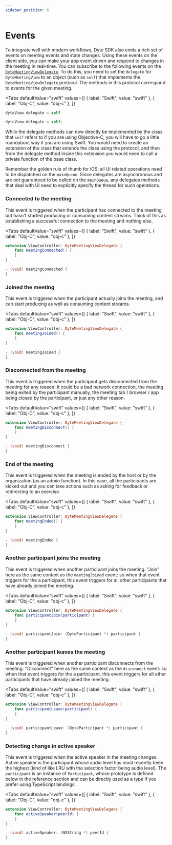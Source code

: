 ```yaml
---
sidebar_position: 6
---
```


# Events


To integrate well with modern workflows, Dyte SDK also emits a rich set of events on meeting events and state changes. Using these events on the client side, you can make your app event driven and respond to changes in the meeting in real-time. You can subscribe to the following events on the [`DyteMeetingViewDelegate`](./reference/meeting). To do this, you need to set the `delegate` for `DyteMeetingView` to an object (such as `self`) that implements the `DyteMeetingViewDelegate` protocol. The methods in this protocol correspond to events for the given meeting.

<Tabs
  defaultValue="swift"
  values={[
    { label: "Swift", value: "swift" },
    { label: "Obj-C", value: "obj-c" },
  ]}
>
<TabItem value="swift">

```swift
dyteView.delegate = self
```

</TabItem>
<TabItem value="obj-c">

```objectivec
dyteView.delegate = self;
```

</TabItem>
</Tabs>

While the delegate methods can now directly be implemented by the class that `self` refers to if you are using Objective-C, you will have to go a little roundabout way if you are using Swift. You would need to create an extension of the class that extends the class using the protocol, and then from the delegate method inside this extension you would need to call a private function of the base class.

Remember the golden rule of thumb for iOS: all UI related operations need to be dispatched on the `mainQueue`. Since delegates are asynchronous and are not guaranteed to be called on the `mainQueue`, any delegates methods that deal with UI need to explicitly specify the thread for such operations.

### Connected to the meeting

This event is triggered when the participant has connected to the meeting but hasn't started producing or consuming content streams. Think of this as establishing a successful connection to the meeting and nothing else.

<Tabs
  defaultValue="swift"
  values={[
    { label: "Swift", value: "swift" },
    { label: "Obj-C", value: "obj-c" },
  ]}
>
<TabItem value="swift">

```swift
extension ViewController: DyteMeetingViewDelegate {
    func meetingConnected() {
    }
}
```

</TabItem>
<TabItem value="obj-c">

```objectivec
- (void) meetingConnected {
}
```

</TabItem>
</Tabs>

### Joined the meeting

This event is triggered when the participant actually joins the meeting, and can start producing as well as consuming content streams.

<Tabs
  defaultValue="swift"
  values={[
    { label: "Swift", value: "swift" },
    { label: "Obj-C", value: "obj-c" },
  ]}
>
<TabItem value="swift">

```swift
extension ViewController: DyteMeetingViewDelegate {
    func meetingJoined() {
    }
}
```

</TabItem>
<TabItem value="obj-c">

```objectivec
- (void) meetingJoined {
}
```

</TabItem>
</Tabs>

### Disconnected from the meeting

This event is triggered when the participant gets disconnected from the meeting for any reason. It could be a bad network connection, the meeting being exited by the participant manually, the meeting tab / browser / app being closed by the participant, or just any other reason.

<Tabs
  defaultValue="swift"
  values={[
    { label: "Swift", value: "swift" },
    { label: "Obj-C", value: "obj-c" },
  ]}
>
<TabItem value="swift">

```swift
extension ViewController: DyteMeetingViewDelegate {
    func meetingDisconnect() {
    }
}
```

</TabItem>
<TabItem value="obj-c">

```objectivec
- (void) meetingDisconnect {
}
```

</TabItem>
</Tabs>

### End of the meeting

This event is triggered when the meeting is ended by the host or by the organization (as an admin function). In this case, all the participants are kicked out and you can take actions such as asking for feedback or redirecting to an exercise.

<Tabs
  defaultValue="swift"
  values={[
    { label: "Swift", value: "swift" },
    { label: "Obj-C", value: "obj-c" },
  ]}
>
<TabItem value="swift">

```swift
extension ViewController: DyteMeetingViewDelegate {
    func meetingEnded() {
    }
}
```

</TabItem>
<TabItem value="obj-c">

```objectivec
- (void) meetingEnded {
}
```

</TabItem>
</Tabs>

### Another participant joins the meeting

This event is triggered when another participant joins the meeting. "Join" here as the same context as the `meetingJoined` event: so when that event triggers for the a participant, this event triggers for all other participants that have already joined the meeting.

<Tabs
  defaultValue="swift"
  values={[
    { label: "Swift", value: "swift" },
    { label: "Obj-C", value: "obj-c" },
  ]}
>
<TabItem value="swift">

```swift
extension ViewController: DyteMeetingViewDelegate {
    func participantJoin(participant) {
    }
}
```

</TabItem>
<TabItem value="obj-c">

```objectivec
- (void) participantJoin: (DyteParticipant *) participant {
}
```

</TabItem>
</Tabs>

### Another participant leaves the meeting

This event is triggered when another participant disconnects from the meeting. "Disconnect" here as the same context as the `disconnect` event: so when that event triggers for the a participant, this event triggers for all other participants that have already joined the meeting.

<Tabs
  defaultValue="swift"
  values={[
    { label: "Swift", value: "swift" },
    { label: "Obj-C", value: "obj-c" },
  ]}
>
<TabItem value="swift">

```swift
extension ViewController: DyteMeetingViewDelegate {
    func participantLeave(participant) {
    }
}
```

</TabItem>
<TabItem value="obj-c">

```objectivec
- (void) participantLeave: (DyteParticipant *) participant {
}
```

</TabItem>
</Tabs>

### Detecting change in active speaker

This event is triggered when the active speaker in the meeting changes. Active speaker is the participant whose audio level has most recently been the highest (kind of like LRU with the selection factor being audio level). The `participant` is an instance of `Participant`, whose prototype is defined below in the reference section and can be directly used as a type if you prefer using TypeScript bindings.

<Tabs
  defaultValue="swift"
  values={[
    { label: "Swift", value: "swift" },
    { label: "Obj-C", value: "obj-c" },
  ]}
>
<TabItem value="swift">

```swift
extension ViewController: DyteMeetingViewDelegate {
    func activeSpeaker(peerId) {
    }
}
```

</TabItem>
<TabItem value="obj-c">

```objectivec
- (void) activeSpeaker: (NSString *) peerId {
}
```

</TabItem>
</Tabs>

